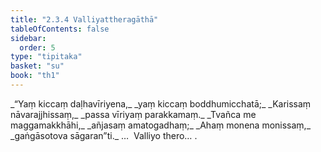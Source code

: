 ```yaml
---
title: "2.3.4 Valliyattheragāthā"
tableOfContents: false
sidebar:
  order: 5
type: "tipitaka"
basket: "su"
book: "th1"
---
```



<DynamicBreadcrumb />

<Division number="167" book="th1">

<Paragraph number="347" type="verses" book="th1">
_“Yaṃ kiccaṃ daḷhavīriyena,_  
_yaṃ kiccaṃ boddhumicchatā;_  
_Karissaṃ nāvarajjhissaṃ,_  
_passa vīriyaṃ parakkamaṃ._  

</Paragraph>

</Division>
<Division number="168" book="th1">

<Paragraph number="348" type="verses" book="th1">
_Tvañca me maggamakkhāhi,_  
_añjasaṃ amatogadhaṃ;_  
_Ahaṃ monena monissaṃ,_  
_gaṅgāsotova sāgaran”ti._  


</Paragraph>
</Division>

<Paragraph number="349" type="center" book="th1">
…  Valliyo thero… .
</Paragraph>